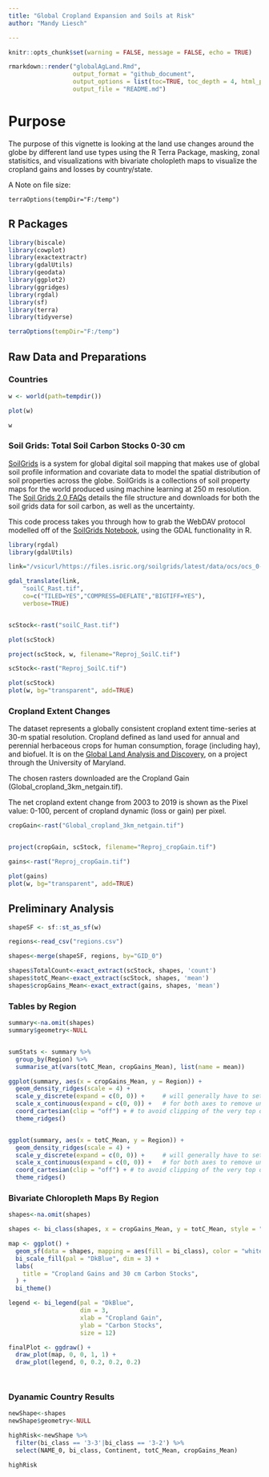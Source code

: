 ```yaml
---
title: "Global Cropland Expansion and Soils at Risk"
author: "Mandy Liesch"

---
```


```r
knitr::opts_chunk$set(warning = FALSE, message = FALSE, echo = TRUE)
```

```r
rmarkdown::render("globalAgLand.Rmd", 
                  output_format = "github_document", 
                  output_options = list(toc=TRUE, toc_depth = 4, html_preview=FALSE), 
                  output_file = "README.md")

```

# Purpose

The purpose of this vignette is looking at the land use changes around the globe by different land use types using  the R Terra Package, masking, zonal statisitics, and visualizations with bivariate cholopleth maps to visualize the cropland gains and losses by country/state. 

A Note on file size:

`terraOptions(tempDir="F:/temp")`

## R Packages
```r

library(biscale)
library(cowplot)
library(exactextractr)
library(gdalUtils)
library(geodata)
library(ggplot2)
library(ggridges)
library(rgdal)
library(sf)
library(terra)
library(tidyverse)

terraOptions(tempDir="F:/temp")
```


## Raw Data and Preparations 

### Countries

```r

w <- world(path=tempdir())

plot(w)

w

```



### Soil Grids: Total Soil Carbon Stocks 0-30 cm

[SoilGrids](soilgrids.org) is a system for global digital soil mapping that makes use of global soil profile information and covariate data to model the spatial distribution of soil properties across the globe. SoilGrids is a collections of soil property maps for the world produced using machine learning at 250 m resolution. The [Soil Grids 2.0 FAQs](https://www.isric.org/explore/soilgrids/faq-soilgrids#How_can_I_access_SoilGrids) details the file structure and downloads for both the soil grids data for soil carbon, as well as the uncertainty.

This code process takes you through how to grab the WebDAV protocol modelled off of the [SoilGrids Notebook](https://git.wur.nl/isric/soilgrids/soilgrids.notebooks/-/blob/master/markdown/webdav_from_R.md), using the GDAL functionality in R.



```r
library(rgdal)
library(gdalUtils)

link="/vsicurl/https://files.isric.org/soilgrids/latest/data/ocs/ocs_0-30cm_Q0.5.vrt"

gdal_translate(link,
    "soilC_Rast.tif",
    co=c("TILED=YES","COMPRESS=DEFLATE","BIGTIFF=YES"),
    verbose=TRUE)



```


```r

scStock<-rast("soilC_Rast.tif")

plot(scStock)

project(scStock, w, filename="Reproj_SoilC.tif")

```

```r

scStock<-rast("Reproj_SoilC.tif")

plot(scStock)
plot(w, bg="transparent", add=TRUE)

```


### Cropland Extent Changes

The dataset represents a globally consistent cropland extent time-series at 30-m spatial resolution. Cropland defined as land used for annual and perennial herbaceous crops for human consumption, forage (including hay), and biofuel. It is on the [Global Land Analysis and Discovery](https://glad.umd.edu/dataset/croplands), on a project through the University of Maryland. 

The chosen rasters downloaded are the Cropland Gain (Global_cropland_3km_netgain.tif).

The net cropland extent change from 2003 to 2019 is shown as the Pixel value: 0-100, percent of cropland dynamic (loss or gain) per pixel.

```r

cropGain<-rast("Global_cropland_3km_netgain.tif")


project(cropGain, scStock, filename="Reproj_cropGain.tif")

```


```r
gains<-rast("Reproj_cropGain.tif")

plot(gains)
plot(w, bg="transparent", add=TRUE)

```


## Preliminary Analysis

```r

shapeSF <- sf::st_as_sf(w)

regions<-read_csv("regions.csv")

shapes<-merge(shapeSF, regions, by="GID_0")

shapes$TotalCount<-exact_extract(scStock, shapes, 'count')
shapes$totC_Mean<-exact_extract(scStock, shapes, 'mean')
shapes$cropGains_Mean<-exact_extract(gains, shapes, 'mean')


```

### Tables by Region

```r

summary<-na.omit(shapes) 
summary$geometry<-NULL


sumStats <- summary %>%
  group_by(Region) %>%
  summarise_at(vars(totC_Mean, cropGains_Mean), list(name = mean))

ggplot(summary, aes(x = cropGains_Mean, y = Region)) +
  geom_density_ridges(scale = 4) + 
  scale_y_discrete(expand = c(0, 0)) +     # will generally have to set the `expand` option
  scale_x_continuous(expand = c(0, 0)) +   # for both axes to remove unneeded padding
  coord_cartesian(clip = "off") + # to avoid clipping of the very top of the top ridgeline
  theme_ridges()


ggplot(summary, aes(x = totC_Mean, y = Region)) +
  geom_density_ridges(scale = 4) + 
  scale_y_discrete(expand = c(0, 0)) +     # will generally have to set the `expand` option
  scale_x_continuous(expand = c(0, 0)) +   # for both axes to remove unneeded padding
  coord_cartesian(clip = "off") + # to avoid clipping of the very top of the top ridgeline
  theme_ridges()

```

### Bivariate Chloropleth Maps By Region

```r
shapes<-na.omit(shapes) 

shapes <- bi_class(shapes, x = cropGains_Mean, y = totC_Mean, style = "jenks", dim = 3)

map <- ggplot() +
  geom_sf(data = shapes, mapping = aes(fill = bi_class), color = "white", size = 0.1, show.legend = FALSE) +
  bi_scale_fill(pal = "DkBlue", dim = 3) +
  labs(
    title = "Cropland Gains and 30 cm Carbon Stocks",
  ) +
  bi_theme()

legend <- bi_legend(pal = "DkBlue",
                    dim = 3,
                    xlab = "Cropland Gain",
                    ylab = "Carbon Stocks",
                    size = 12)

finalPlot <- ggdraw() +
  draw_plot(map, 0, 0, 1, 1) +
  draw_plot(legend, 0, 0.2, 0.2, 0.2)




```

### Dyanamic Country Results

```r

newShape<-shapes
newShape$geometry<-NULL

highRisk<-newShape %>%
  filter(bi_class == '3-3'|bi_class == '3-2') %>%
  select(NAME_0, bi_class, Continent, totC_Mean, cropGains_Mean)

highRisk

```
